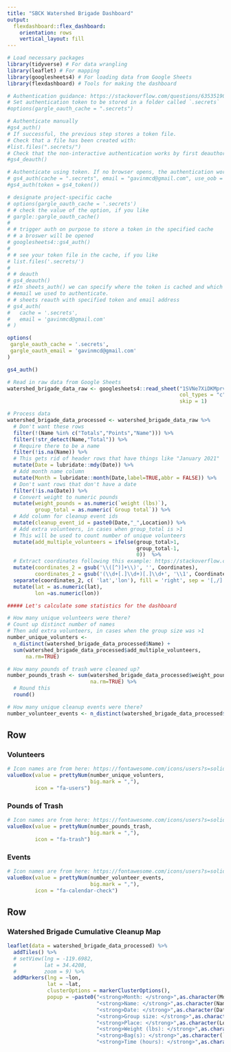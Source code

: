 ```yaml
---
title: "SBCK Watershed Brigade Dashboard"
output:
  flexdashboard::flex_dashboard:
    orientation: rows
    vertical_layout: fill
---
```


<style>

body {
padding-top:0px
}

.navbar{
visibility: hidden
}

</style>

```r
# Load necessary packages
library(tidyverse) # For data wrangling
library(leaflet) # For mapping 
library(googlesheets4) # For loading data from Google Sheets
library(flexdashboard) # Tools for making the dashboard

# Authentication guidance: https://stackoverflow.com/questions/63535190/connect-to-googlesheets-via-shiny-in-r-with-googlesheets4/70215575#70215575
# Set authentication token to be stored in a folder called `.secrets`
#options(gargle_oauth_cache = ".secrets")

# Authenticate manually
#gs4_auth()
# If successful, the previous step stores a token file.
# Check that a file has been created with:
#list.files(".secrets/")
# Check that the non-interactive authentication works by first deauthorizing: 
#gs4_deauth()

# Authenticate using token. If no browser opens, the authentication works.
# gs4_auth(cache = ".secrets", email = "gavinmcd@gmail.com", use_oob = TRUE)
#gs4_auth(token = gs4_token())

# designate project-specific cache
# options(gargle_oauth_cache = '.secrets')
# # check the value of the option, if you like
# gargle::gargle_oauth_cache()
# 
# # trigger auth on purpose to store a token in the specified cache
# # a broswer will be opened
# googlesheets4::gs4_auth()
# 
# # see your token file in the cache, if you like
# list.files('.secrets/')
# 
# # deauth
# gs4_deauth()
# #In sheets_auth() we can specify where the token is cached and which
# #email we used to authenticate.
# # sheets reauth with specified token and email address
# gs4_auth(
#   cache = '.secrets',
#   email = 'gavinmcd@gmail.com'
# )

options(
 gargle_oauth_cache = '.secrets',
 gargle_oauth_email = 'gavinmcd@gmail.com'
)

gs4_auth()

# Read in raw data from Google Sheets
watershed_brigade_data_raw <- googlesheets4::read_sheet("1SVNe7XiDKMprvO3PnNbQBSRoYau1JbyqwHhx6Dz67jc",
                                                        col_types = "c",
                                                        skip = 1) 
```

```r
# Process data
watershed_brigade_data_processed <- watershed_brigade_data_raw %>% 
  # Don't want these rows
  filter(!(Name %in% c("Totals","Points","Name"))) %>%
  filter(!str_detect(Name,"Total")) %>%
  # Require there to be a name
  filter(!is.na(Name)) %>%
  # This gets rid of header rows that have things like "January 2021"
  mutate(Date = lubridate::mdy(Date)) %>%
  # Add month name column
  mutate(Month = lubridate::month(Date,label=TRUE,abbr = FALSE)) %>%
  # Don't want rows that don't have a date
  filter(!is.na(Date)) %>%
  # Convert weight to numeric pounds
  mutate(weight_pounds = as.numeric(`weight (lbs)`),
         group_total = as.numeric(`Group total`)) %>%
  # Add column for cleanup event ids
  mutate(cleanup_event_id = paste0(Date,"_",Location)) %>%
  # Add extra volunteers, in cases when group_total is >1
  # This will be used to count number of unique volunteers
  mutate(add_multiple_volunteers = ifelse(group_total>1,
                                          group_total-1,
                                          0))  %>%
  # Extract coordinates following this example: https://stackoverflow.com/questions/39009626/r-sets-of-coordinates-extract-from-string/39010020#39010020
  mutate(coordinates_2 = gsub('\\([^)]+\\)', '', Coordinates),
         coordinates_2 = gsub('(\\d+[.]\\d+)[.]\\d+', '\\1', Coordinates)) %>%
  separate(coordinates_2, c( 'lat','lon'), fill = 'right', sep = '[,/]', convert = TRUE) %>%
  mutate(lat = as.numeric(lat),
         lon =as.numeric(lon))

##### Let's calculate some statistics for the dashboard

# How many unique volunteers were there?
# Count up distinct number of names
# Then add extra volunteers, in cases when the group size was >1
number_unique_volunters <-
  n_distinct(watershed_brigade_data_processed$Name) +
  sum(watershed_brigade_data_processed$add_multiple_volunteers,
      na.rm=TRUE)

# How many pounds of trash were cleaned up?
number_pounds_trash <- sum(watershed_brigade_data_processed$weight_pounds,
                           na.rm=TRUE) %>%
  # Round this
  round()

# How many unique cleanup events were there?
number_volunteer_events <- n_distinct(watershed_brigade_data_processed$cleanup_event_id)
```

Row
-----------------------------------------------------------------------

### Volunteers {.value-box}

```r
# Icon names are from here: https://fontawesome.com/icons/users?s=solid&f=classic
valueBox(value = prettyNum(number_unique_volunters, 
                           big.mark = ","),
         icon = "fa-users")
```

### Pounds of Trash {.value-box}

```r
# Icon names are from here: https://fontawesome.com/icons/users?s=solid&f=classic
valueBox(value = prettyNum(number_pounds_trash, 
                           big.mark = ","),
         icon = "fa-trash")
```

### Events {.value-box}

```r
# Icon names are from here: https://fontawesome.com/icons/users?s=solid&f=classic
valueBox(value = prettyNum(number_volunteer_events, 
                           big.mark = ","),
         icon = "fa-calendar-check")
```

Row
-----------------------------------------------------------------------

### Watershed Brigade Cumulative Cleanup Map

```r
leaflet(data = watershed_brigade_data_processed) %>%
  addTiles() %>%
  # setView(lng = -119.6982,
  #         lat = 34.4208,
  #         zoom = 9) %>%
  addMarkers(lng = ~lon,
             lat = ~lat,
             clusterOptions = markerClusterOptions(),
             popup = ~paste0("<strong>Month: </strong>",as.character(Month),"<br>",
                             "<strong>Name: </strong>",as.character(Name),"<br>",
                             "<strong>Date: </strong>",as.character(Date),"<br>",
                             "<strong>Group size: </strong>",as.character(group_total),"<br>",
                             "<strong>Place: </strong>",as.character(Location),"<br>",
                             "<strong>Weight (lbs): </strong>",as.character(weight_pounds),"<br>",
                             "<strong>Bag(s): </strong>",as.character(`Amount of trash (bags)`),"<br>",
                             "<strong>Time (hours): </strong>",as.character(Hours)))
```

